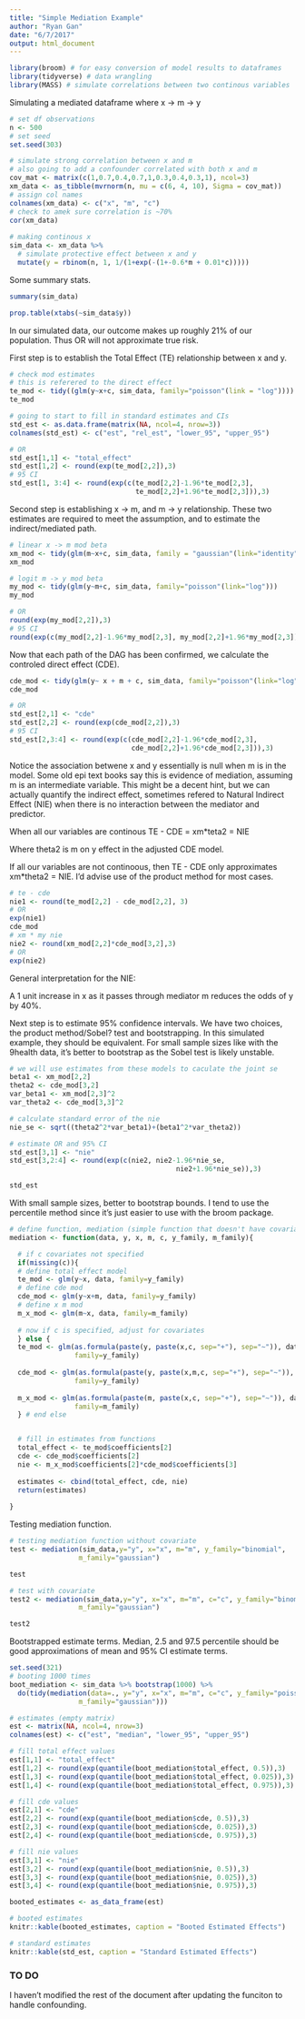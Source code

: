 ```yaml
---
title: "Simple Mediation Example"
author: "Ryan Gan"
date: "6/7/2017"
output: html_document
---
```




```r
library(broom) # for easy conversion of model results to dataframes
library(tidyverse) # data wrangling
library(MASS) # simulate correlations between two continous variables
```

Simulating a mediated dataframe where x -> m -> y

```r
# set df observations
n <- 500
# set seed
set.seed(303)

# simulate strong correlation between x and m 
# also going to add a confounder correlated with both x and m
cov_mat <- matrix(c(1,0.7,0.4,0.7,1,0.3,0.4,0.3,1), ncol=3)
xm_data <- as_tibble(mvrnorm(n, mu = c(6, 4, 10), Sigma = cov_mat))
# assign col names
colnames(xm_data) <- c("x", "m", "c")
# check to amek sure correlation is ~70%
cor(xm_data)
 
# making continous x
sim_data <- xm_data %>% 
  # simulate protective effect between x and y
  mutate(y = rbinom(n, 1, 1/(1+exp(-(1+-0.6*m + 0.01*c)))))
```

Some summary stats.

```r
summary(sim_data)

prop.table(xtabs(~sim_data$y))
```

In our simulated data, our outcome makes up roughly 21% of our population. Thus OR will not approximate true risk.

First step is to establish the Total Effect (TE) relationship between x and y.

```r
# check mod estimates
# this is referered to the direct effect
te_mod <- tidy((glm(y~x+c, sim_data, family="poisson"(link = "log"))))
te_mod

# going to start to fill in standard estimates and CIs
std_est <- as.data.frame(matrix(NA, ncol=4, nrow=3))
colnames(std_est) <- c("est", "rel_est", "lower_95", "upper_95")

# OR
std_est[1,1] <- "total_effect"
std_est[1,2] <- round(exp(te_mod[2,2]),3)
# 95 CI
std_est[1, 3:4] <- round(exp(c(te_mod[2,2]-1.96*te_mod[2,3],
                               te_mod[2,2]+1.96*te_mod[2,3])),3)
```

Second step is establishing x -> m, and m -> y relationship. These two estimates are required to meet the assumption, and to estimate the indirect/mediated path.

```r
# linear x -> m mod beta
xm_mod <- tidy(glm(m~x+c, sim_data, family = "gaussian"(link="identity")))
xm_mod

# logit m -> y mod beta
my_mod <- tidy(glm(y~m+c, sim_data, family="poisson"(link="log")))
my_mod

# OR
round(exp(my_mod[2,2]),3)
# 95 CI
round(exp(c(my_mod[2,2]-1.96*my_mod[2,3], my_mod[2,2]+1.96*my_mod[2,3])),3)
```

Now that each path of the DAG has been confirmed, we calculate the controled direct effect (CDE).

```r
cde_mod <- tidy(glm(y~ x + m + c, sim_data, family="poisson"(link="log")))  
cde_mod

# OR
std_est[2,1] <- "cde"
std_est[2,2] <- round(exp(cde_mod[2,2]),3)
# 95 CI
std_est[2,3:4] <- round(exp(c(cde_mod[2,2]-1.96*cde_mod[2,3],
                              cde_mod[2,2]+1.96*cde_mod[2,3])),3)
```

Notice the association betwene x and y essentially is null when m is in the model. Some old epi text books say this is evidence of mediation, assuming m is an intermediate variable. This might be a decent hint, but we can actually quantify the indirect effect, sometimes refered to Natural Indirect Effect (NIE) when there is no interaction between the mediator and predictor.

When all our variables are continous TE - CDE = xm*teta2 = NIE

Where theta2 is m on y effect in the adjusted CDE model.

If all our variables are not continoous, then TE - CDE only approximates xm*theta2 = NIE. I'd advise use of the product method for most cases.

```r
# te - cde
nie1 <- round(te_mod[2,2] - cde_mod[2,2], 3) 
# OR
exp(nie1)
cde_mod
# xm * my nie
nie2 <- round(xm_mod[2,2]*cde_mod[3,2],3)
# OR
exp(nie2)
```

General interpretation for the NIE:

A 1 unit increase in x as it passes through mediator m reduces the odds of y by 40%.

Next step is to estimate 95% confidence intervals. We have two choices, the product method/Sobel? test and bootstrapping. In this simulated example, they should be equivalent. For small sample sizes like with the 9health data, it's better to bootstrap as the Sobel test is likely unstable.

```r
# we will use estimates from these models to caculate the joint se
beta1 <- xm_mod[2,2]
theta2 <- cde_mod[3,2]
var_beta1 <- xm_mod[2,3]^2
var_theta2 <- cde_mod[3,3]^2

# calculate standard error of the nie
nie_se <- sqrt((theta2^2*var_beta1)+(beta1^2*var_theta2))

# estimate OR and 95% CI
std_est[3,1] <- "nie"
std_est[3,2:4] <- round(exp(c(nie2, nie2-1.96*nie_se, 
                                         nie2+1.96*nie_se)),3)

std_est
```

With small sample sizes, better to bootstrap bounds. I tend to use the percentile method since it's just easier to use with the broom package.

```r
# define function, mediation (simple function that doesn't have covariate)
mediation <- function(data, y, x, m, c, y_family, m_family){

  # if c covariates not specified
  if(missing(c)){
  # define total effect model
  te_mod <- glm(y~x, data, family=y_family)
  # define cde mod
  cde_mod <- glm(y~x+m, data, family=y_family)
  # define x m mod
  m_x_mod <- glm(m~x, data, family=m_family)
  
  # now if c is specified, adjust for covariates
  } else {  
  te_mod <- glm(as.formula(paste(y, paste(x,c, sep="+"), sep="~")), data,
                family=y_family)
  
  cde_mod <- glm(as.formula(paste(y, paste(x,m,c, sep="+"), sep="~")), data,
                family=y_family)
  
  m_x_mod <- glm(as.formula(paste(m, paste(x,c, sep="+"), sep="~")), data,
                family=m_family)
  } # end else


  # fill in estimates from functions
  total_effect <- te_mod$coefficients[2]
  cde <- cde_mod$coefficients[2]
  nie <- m_x_mod$coefficients[2]*cde_mod$coefficients[3]
 
  estimates <- cbind(total_effect, cde, nie)
  return(estimates)
 
}
```


Testing mediation function.

```r
# testing mediation function without covariate
test <- mediation(sim_data,y="y", x="x", m="m", y_family="binomial",
                 m_family="gaussian")

test

# test with covariate
test2 <- mediation(sim_data,y="y", x="x", m="m", c="c", y_family="binomial",
                 m_family="gaussian")

test2
```


Bootstrapped estimate terms. Median, 2.5 and 97.5 percentile should be good approximations of mean and 95% CI estimate terms.

```r
set.seed(321)
# booting 1000 times 
boot_mediation <- sim_data %>% bootstrap(1000) %>% 
  do(tidy(mediation(data=., y="y", x="x", m="m", c="c", y_family="poisson",
                 m_family="gaussian")))

# estimates (empty matrix)
est <- matrix(NA, ncol=4, nrow=3) 
colnames(est) <- c("est", "median", "lower_95", "upper_95")

# fill total effect values
est[1,1] <- "total_effect"
est[1,2] <- round(exp(quantile(boot_mediation$total_effect, 0.5)),3)
est[1,3] <- round(exp(quantile(boot_mediation$total_effect, 0.025)),3)
est[1,4] <- round(exp(quantile(boot_mediation$total_effect, 0.975)),3)

# fill cde values
est[2,1] <- "cde"
est[2,2] <- round(exp(quantile(boot_mediation$cde, 0.5)),3)
est[2,3] <- round(exp(quantile(boot_mediation$cde, 0.025)),3)
est[2,4] <- round(exp(quantile(boot_mediation$cde, 0.975)),3)

# fill nie values
est[3,1] <- "nie"
est[3,2] <- round(exp(quantile(boot_mediation$nie, 0.5)),3)
est[3,3] <- round(exp(quantile(boot_mediation$nie, 0.025)),3)
est[3,4] <- round(exp(quantile(boot_mediation$nie, 0.975)),3)

booted_estimates <- as_data_frame(est)

# booted estimates
knitr::kable(booted_estimates, caption = "Booted Estimated Effects")

# standard estimates
knitr::kable(std_est, caption = "Standard Estimated Effects")
```

### TO DO

I haven't modified the rest of the document after updating the funciton to handle confounding.